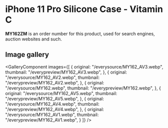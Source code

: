 
# iPhone 11 Pro Silicone Case - Vitamin C

<Callout type='info' emoji='👉🏻'>**MY162ZM** is an order number for this product, used for search engines, auction websites and such.</Callout>

## Image gallery

<GalleryComponent
    images={[
      {
        original: "/everysource/MY162_AV3.webp",
        thumbnail: "/everypreview/MY162_AV3.webp",
      },
      {
        original: "/everysource/MY162_AV2.webp",
        thumbnail: "/everypreview/MY162_AV2.webp",
      },
      {
        original: "/everysource/MY162.webp",
        thumbnail: "/everypreview/MY162.webp",
      },
      {
        original: "/everysource/MY162_AV5.webp",
        thumbnail: "/everypreview/MY162_AV5.webp",
      },
      {
        original: "/everysource/MY162_AV4.webp",
        thumbnail: "/everypreview/MY162_AV4.webp",
      },
      {
        original: "/everysource/MY162_AV1.webp",
        thumbnail: "/everypreview/MY162_AV1.webp",
      }
    ]}
  />
